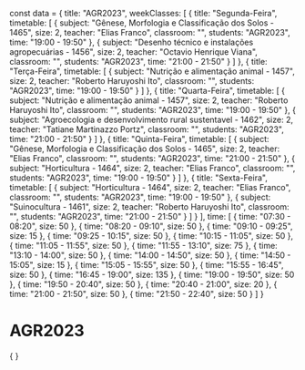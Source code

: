 const data = {
  title: "AGR2023",
  weekClasses: [
    {
      title: "Segunda-Feira",
      timetable: [
        {
          subject: "Gênese, Morfologia e Classificação dos Solos - 1465",
          size: 2,
          teacher: "Elias Franco",
          classroom: "",
          students: "AGR2023",
          time: "19:00 - 19:50"
        },
        {
          subject: "Desenho técnico e instalações agropecuárias - 1456",
          size: 2,
          teacher: "Octavio Henrique Viana",
          classroom: "",
          students: "AGR2023",
          time: "21:00 - 21:50"
        }
      ]
    },
    {
      title: "Terça-Feira",
      timetable: [
        {
          subject: "Nutrição e alimentação animal - 1457",
          size: 2,
          teacher: "Roberto Haruyoshi Ito",
          classroom: "",
          students: "AGR2023",
          time: "19:00 - 19:50"
        }
      ]
    },
    {
      title: "Quarta-Feira",
      timetable: [
        {
          subject: "Nutrição e alimentação animal - 1457",
          size: 2,
          teacher: "Roberto Haruyoshi Ito",
          classroom: "",
          students: "AGR2023",
          time: "19:00 - 19:50"
        },
        {
          subject: "Agroecologia e desenvolvimento rural sustentavel - 1462",
          size: 2,
          teacher: "Tatiane Martinazzo Portz",
          classroom: "",
          students: "AGR2023",
          time: "21:00 - 21:50"
        }
      ]
    },
    {
      title: "Quinta-Feira",
      timetable: [
        {
          subject: "Gênese, Morfologia e Classificação dos Solos - 1465",
          size: 2,
          teacher: "Elias Franco",
          classroom: "",
          students: "AGR2023",
          time: "21:00 - 21:50"
        },
        {
          subject: "Horticultura - 1464",
          size: 2,
          teacher: "Elias Franco",
          classroom: "",
          students: "AGR2023",
          time: "19:00 - 19:50"
        }
      ]
    },
    {
      title: "Sexta-Feira",
      timetable: [
        {
          subject: "Horticultura - 1464",
          size: 2,
          teacher: "Elias Franco",
          classroom: "",
          students: "AGR2023",
          time: "19:00 - 19:50"
        },
        {
          subject: "Suinocultura - 1461",
          size: 2,
          teacher: "Roberto Haruyoshi Ito",
          classroom: "",
          students: "AGR2023",
          time: "21:00 - 21:50"
        }
      ]
    }
  ],
  time: [
    {
      time: "07:30 - 08:20",
      size: 50
    },
    {
      time: "08:20 - 09:10",
      size: 50
    },
    {
      time: "09:10 - 09:25",
      size: 15
    },
    {
      time: "09:25 - 10:15",
      size: 50
    },
    {
      time: "10:15 - 11:05",
      size: 50
    },
    {
      time: "11:05 - 11:55",
      size: 50
    },
    {
      time: "11:55 - 13:10",
      size: 75
    },
    {
      time: "13:10 - 14:00",
      size: 50
    },
    {
      time: "14:00 - 14:50",
      size: 50
    },
    {
      time: "14:50 - 15:05",
      size: 15
    },
    {
      time: "15:05 - 15:55",
      size: 50
    },
    {
      time: "15:55 - 16:45",
      size: 50
    },
    {
      time: "16:45 - 19:00",
      size: 135
    },
    {
      time: "19:00 - 19:50",
      size: 50
    },
    {
      time: "19:50 - 20:40",
      size: 50
    },
    {
      time: "20:40 - 21:00",
      size: 20
    },
    {
      time: "21:00 - 21:50",
      size: 50
    },
    {
      time: "21:50 - 22:40",
      size: 50
    }
  ]
}

# AGR2023

<div>
    {
        <Grid
            title={data.title} 
            weekClasses={data.weekClasses} 
            time={data.time}
        />
    }
</div>